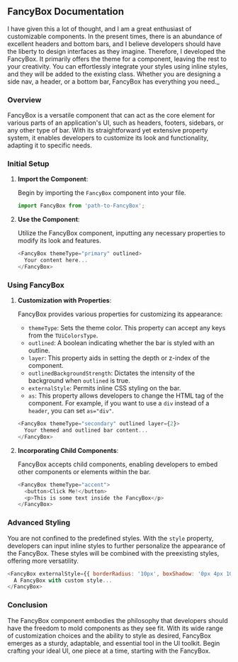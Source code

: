 ## FancyBox Documentation

I have given this a lot of thought, and I am a great enthusiast of customizable components. In the present times, there is an abundance of excellent headers and bottom bars, and I believe developers should have the liberty to design interfaces as they imagine. Therefore, I developed the FancyBox. It primarily offers the theme for a component, leaving the rest to your creativity. You can effortlessly integrate your styles using inline styles, and they will be added to the existing class. Whether you are designing a side nav, a header, or a bottom bar, FancyBox has everything you need._

### Overview

FancyBox is a versatile component that can act as the core element for various parts of an application's UI, such as headers, footers, sidebars, or any other type of bar. With its straightforward yet extensive property system, it enables developers to customize its look and functionality, adapting it to specific needs.

### Initial Setup

1. **Import the Component**:

   Begin by importing the `FancyBox` component into your file.

   ```javascript
   import FancyBox from 'path-to-FancyBox';
   ```

2. **Use the Component**:

   Utilize the FancyBox component, inputting any necessary properties to modify its look and features.

   ```javascript
   <FancyBox themeType="primary" outlined>
     Your content here...
   </FancyBox>
   ```

### Using FancyBox

1. **Customization with Properties**:

   FancyBox provides various properties for customizing its appearance:

   - `themeType`: Sets the theme color. This property can accept any keys from the `TUiColorsType`.
   - `outlined`: A boolean indicating whether the bar is styled with an outline.
   - `layer`: This property aids in setting the depth or z-index of the component.
   - `outlinedBackgroundStrength`: Dictates the intensity of the background when `outlined` is true.
   - `externalStyle`: Permits inline CSS styling on the bar.
   - `as`: This property allows developers to change the HTML tag of the component. For example, if you want to use a `div` instead of a `header`, you can set `as="div"`.

   ```javascript
   <FancyBox themeType="secondary" outlined layer={2}>
     Your themed and outlined bar content...
   </FancyBox>
   ```

2. **Incorporating Child Components**:

   FancyBox accepts child components, enabling developers to embed other components or elements within the bar.

   ```javascript
   <FancyBox themeType="accent">
     <button>Click Me!</button>
     <p>This is some text inside the FancyBox</p>
   </FancyBox>
   ```

### Advanced Styling

You are not confined to the predefined styles. With the `style` property, developers can input inline styles to further personalize the appearance of the FancyBox. These styles will be combined with the preexisting styles, offering more versatility.

```javascript
<FancyBox externalStyle={{ borderRadius: '10px', boxShadow: '0px 4px 10px rgba(0, 0, 0, 0.1)' }}>
  A FancyBox with custom style...
</FancyBox>
```

### Conclusion

The FancyBox component embodies the philosophy that developers should have the freedom to mold components as they see fit. With its wide range of customization choices and the ability to style as desired, FancyBox emerges as a sturdy, adaptable, and essential tool in the UI toolkit. Begin crafting your ideal UI, one piece at a time, starting with the FancyBox.
